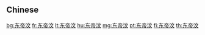 {{also|東帝汶}}
==Chinese==
{{zh-see|東帝汶}}

[[bg:东帝汶]]
[[fr:东帝汶]]
[[lt:东帝汶]]
[[hu:东帝汶]]
[[mg:东帝汶]]
[[pt:东帝汶]]
[[fi:东帝汶]]
[[th:东帝汶]]